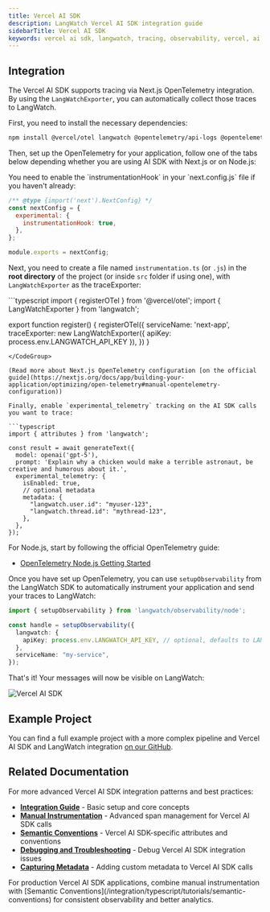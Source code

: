 ```yaml
---
title: Vercel AI SDK
description: LangWatch Vercel AI SDK integration guide
sidebarTitle: Vercel AI SDK
keywords: vercel ai sdk, langwatch, tracing, observability, vercel, ai, sdk, langwatch, tracing, observability
---
```



<TypeScriptIntro />

## Integration


The Vercel AI SDK supports tracing via Next.js OpenTelemetry integration. By using the `LangWatchExporter`, you can automatically collect those traces to LangWatch.

First, you need to install the necessary dependencies:

```bash
npm install @vercel/otel langwatch @opentelemetry/api-logs @opentelemetry/instrumentation @opentelemetry/sdk-logs
```

Then, set up the OpenTelemetry for your application, follow one of the tabs below depending whether you are using AI SDK with Next.js or on Node.js:

<Tabs>
<Tab title="Next.js">
You need to enable the `instrumentationHook` in your `next.config.js` file if you haven't already:

```javascript
/** @type {import('next').NextConfig} */
const nextConfig = {
  experimental: {
    instrumentationHook: true,
  },
};

module.exports = nextConfig;
```

Next, you need to create a file named `instrumentation.ts` (or `.js`) in the __root directory__ of the project (or inside `src` folder if using one), with `LangWatchExporter` as the traceExporter:

<CodeGroup>
```typescript
import { registerOTel } from '@vercel/otel';
import { LangWatchExporter } from 'langwatch';

export function register() {
  registerOTel({
    serviceName: 'next-app',
    traceExporter: new LangWatchExporter({
      apiKey: process.env.LANGWATCH_API_KEY
    }),
  })
}
```
</CodeGroup>

(Read more about Next.js OpenTelemetry configuration [on the official guide](https://nextjs.org/docs/app/building-your-application/optimizing/open-telemetry#manual-opentelemetry-configuration))

Finally, enable `experimental_telemetry` tracking on the AI SDK calls you want to trace:

```typescript
import { attributes } from 'langwatch';

const result = await generateText({
  model: openai('gpt-5'),
  prompt: 'Explain why a chicken would make a terrible astronaut, be creative and humorous about it.',
  experimental_telemetry: {
    isEnabled: true,
    // optional metadata
    metadata: {
      "langwatch.user.id": "myuser-123",
      "langwatch.thread.id": "mythread-123",
    },
  },
});
```
</Tab>
<Tab title="Node.js">
For Node.js, start by following the official OpenTelemetry guide:

- [OpenTelemetry Node.js Getting Started](https://opentelemetry.io/docs/languages/js/getting-started/nodejs/)

Once you have set up OpenTelemetry, you can use `setupObservability` from the LangWatch
SDK to automatically instrument your application and send your traces to LangWatch:

```typescript
import { setupObservability } from 'langwatch/observability/node';

const handle = setupObservability({
  langwatch: {
    apiKey: process.env.LANGWATCH_API_KEY, // optional, defaults to LANGWATCH_API_KEY env var
  },
  serviceName: "my-service",
});
```
</Tab>
</Tabs>

That's it! Your messages will now be visible on LangWatch:

![Vercel AI SDK](/images/integration/vercel-ai-sdk.png)

## Example Project

You can find a full example project with a more complex pipeline and Vercel AI SDK and LangWatch integration [on our GitHub](https://github.com/langwatch/langwatch/tree/main/typescript-sdk/examples/vercel-ai).

## Related Documentation

For more advanced Vercel AI SDK integration patterns and best practices:

- **[Integration Guide](/integration/typescript/guide)** - Basic setup and core concepts
- **[Manual Instrumentation](/integration/typescript/tutorials/manual-instrumentation)** - Advanced span management for Vercel AI SDK calls
- **[Semantic Conventions](/integration/typescript/tutorials/semantic-conventions)** - Vercel AI SDK-specific attributes and conventions
- **[Debugging and Troubleshooting](/integration/typescript/tutorials/debugging-typescript)** - Debug Vercel AI SDK integration issues
- **[Capturing Metadata](/integration/typescript/tutorials/capturing-metadata)** - Adding custom metadata to Vercel AI SDK calls

<Tip>
For production Vercel AI SDK applications, combine manual instrumentation with [Semantic Conventions](/integration/typescript/tutorials/semantic-conventions) for consistent observability and better analytics.
</Tip>
